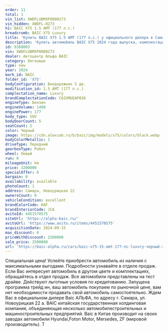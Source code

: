 ```yaml
---
order: 11
total: 1
vin_list: XWDFLUBMXP0000273
vin_hidden: XWDFL-0273
h1: BAIC X75 1.5 AMT (177 л.с.)
breadcrumb: BAIC X75 Luxury
title: 'Купить BAIC X75 1.5 AMT (177 л.с.) у официального дилера в Самаре'
description: 'Купить автомобиль BAIC X75 2024 года выпуска, комплектация Luxury, цвет - Черный, двигатель - 1.5 AMT (177 л.с.) у официального дилера в г. Самара. Стоимость данного автомобиля BAIC X75 – 2500000'
id: 6368003
vin: XWDFLUBMXP0000273
dealer: Автоцентр Альфа BAIC
category: Легковые
type: new
year: 2024
mark_id: BAIC
folder_id: 'X75'
bodyConfiguration: Внедорожник 5 дв.
modification_id: 1.5 AMT (177 л.с.)
complectation_name: Luxury
brandComplectationCode: C62XMUEAP026
engineType: Бензин
engineVolume: 1498
enginePower: 177
body_type: SUV
bodyDoorCount: 5
seatCount: 5
color: Черный
image: https://cdn.alexsab.ru/b/baic/img/models/x75/colors/black.webp
bodyColorMetallic: 1
driveType: Передний
gearboxType: Робот
wheel: Левый
run: 0
mileageUnit: km
price: 3200000
specialOffer: 0
bargain: 0
availability: available
photoCount: 1
address: Самара, Новоурицкая 22
ownersCount: 0
vehicleCondition: excellent
brandColorCode: KAF
brandInteriorCode: JCA
avitoId: 4451570575
siteUrl: 'https://alpha-baic.ru/'
avitoUrl: 'https://www.avito.ru/items/4451570575'
acquisitionDate: 2024-09-15
max_discount: 0
priceWithDiscount: 2500000
sale_price: 2500000
url: 'https://baic-alpha.ru/cars/baic-x75-15-amt-177-лс-luxury-черный-2024/'
---
```

Специальная цена!
Успейте приобрести автомобиль из наличия с максимальными выгодами. Подробности узнавайте в отделе продаж.
Если Вас интересует автомобиль в другом цвете и комплектациях, обращайтесь в отдел продаж.
Все автомобили представлены на тест драйве.
Действуют льготные условия по кредитованию.
Запущена программа трейд ин, ваш автомобиль покупаем по рыночной цене, вам нет необходимости продавать свой автомобиль самостоятельно.
Ждем Вас в официальном дилере Baic АЛЬФА, по адресу г. Самара, ул. Новоурицкая 22 а.
BAIC китайская государственная холдинговая компания, объединяющая несколько автомобилестроительных и машиностроительных предприятий.
Baic в Китае производит на своих заводах автомобили Hyundai,Foton Motor, Mersedes, ZF (мировой производитель). Т